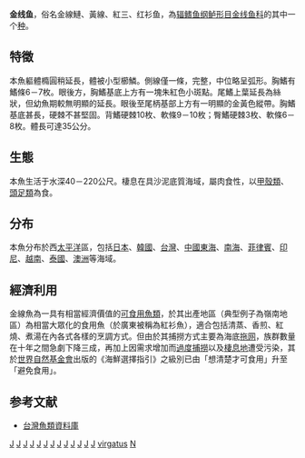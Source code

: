 {{Speciesbox
| genus = Nemipterus
| species = virgatus
| image = A Some Golden threadfin bream at San Hui Market.jpg

| status = VU
| status_system = iucn3.1
| status_ref = <ref name=iucn>{{IUCN2009|assessors=Carpenter, K., Matsuura, K., Collette, B., Nelson, J., Dooley, J., Fritzsche, R. & Russell, B.|year=2009|title=Nemipterus virgatus|id=154900 |downloaded=2011-08-16}}</ref>
| authority = [[Houttuyn|Houttuyn]], 1782
| synonyms = *''Sparus sinensis''<br /><small>Lacepède, 1802</small>
*''Nemipterus matsubarae''<br /><small>Jordan & Evermann, 1902</small>
*''Dentex setigerus''<br /><small>Valenciennes, 1830</small>
*''Sparus virgatus''<br /><small>Houttuyn, 1782</small>
*''Synagris virgatus''<br /><small>Houttuyn, 1782</small>
}}
'''金线鱼'''，俗名金線鰱、黃線、紅三、红衫鱼，為[[辐鳍鱼纲|辐鳍鱼纲]][[鲈形目|鲈形目]][[金线鱼科|金线鱼科]]的其中一个[[种|种]]。

==特徵==
本魚軀體橢圓稍延長，體被小型櫛鱗。側線僅一條，完整，中位略呈弧形。胸鰭有鰭條6－7枚。眼後方，胸鰭基底上方有一塊朱紅色小斑點。尾鰭上葉延長為絲狀，但幼魚期較無明顯的延長。眼後至尾柄基部上方有一明顯的金黃色縱帶。胸鰭基底甚長，硬棘不甚堅固。背鰭硬棘10枚、軟條9－10枚；臀鰭硬棘3枚、軟條6－8枚。體長可達35公分。

==生態==
本魚生活于水深40－220公尺。棲息在具沙泥底質海域，屬肉食性，以[[甲殼類|甲殼類]]、[[頭足類|頭足類]]為食。

==分布==
本魚分布於西[[太平洋|太平洋]]區，包括[[日本|日本]]、[[韓國|韓國]]、[[台灣|台灣]]、[[中國|中國]][[東海|東海]]、[[南海|南海]]、[[菲律賓|菲律賓]]、[[印尼|印尼]]、[[越南|越南]]、[[泰國|泰國]]、[[澳洲|澳洲]]等海域。

==經濟利用==
金線魚為一具有相當經濟價值的[[可食用魚類|可食用魚類]]，於其出產地區（典型例子為嶺南地區）為相當大眾化的食用魚（於廣東被稱為紅衫魚），適合包括清蒸、香煎、紅燒、煮湯在內各式各樣的烹調方式。但由於其捕撈方式主要為海底[[拖网|拖网]]，族群數量在十年之間急劇下降三成，再加上因需求增加而[[過度捕撈|過度捕撈]]以及[[棲息地|棲息地]]遭受污染，其於[[世界自然基金會|世界自然基金會]]出版的《海鮮選擇指引》之級別已由「想清楚才可食用」升至「避免食用」。

==参考文献==
{{reflist}}
*[http://fishdb.sinica.edu.tw/chi/species.php?id=358_008 台灣魚類資料庫] {{Wayback|url=http://fishdb.sinica.edu.tw/chi/species.php?id=358_008 |date=20160304202758 }}
{{Taxonbar}}

[[Category:食用魚|J]]
[[Category:澳洲魚類|J]]
[[Category:中國魚類|J]]
[[Category:香港鱼类|J]]
[[Category:印尼鱼类|J]]
[[Category:日本魚類|J]]
[[Category:韓國動物|J]]
[[Category:澳門動物|J]]
[[Category:馬來西亞鱼类|J]]
[[Category:菲律賓动物|J]]
[[Category:台灣鱼类|J]]
[[Category:泰国鱼类|J]]
[[Category:越南鱼类|J]]
[[Category:金線魚屬|virgatus]]
[[Category:1782年描述的鱼类|N]]